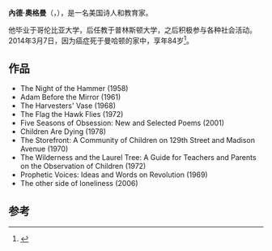 '''內德·奧格曼'''（{{lang-en|Edward Charles "Ned" O'Gorman}}，{{bd|1929年|9月26日|2014年|3月7日|catIdx=O'Gorman}}），是一名美国诗人和教育家。

他毕业于哥伦比亚大学，后任教于普林斯顿大学，之后积极参与各种社会活动。2014年3月7日，因为癌症死于曼哈顿的家中，享年84岁<ref>{{Cite web |url=http://www.nytimes.com/2014/03/08/nyregion/ned-ogorman-poet-who-founded-innovative-school-in-harlem-dies-at-84.html?ref=obituaries&_r=0 |title=存档副本 |accessdate=2014-03-09 |archive-date=2019-12-05 |archive-url=https://web.archive.org/web/20191205140543/https://www.nytimes.com/2014/03/08/nyregion/ned-ogorman-poet-who-founded-innovative-school-in-harlem-dies-at-84.html?ref=obituaries&_r=0 |dead-url=no }}</ref>。

== 作品 ==
* The Night of the Hammer (1958)
* Adam Before the Mirror (1961)
* The Harvesters' Vase (1968)
* The Flag the Hawk Flies (1972)
* Five Seasons of Obsession: New and Selected Poems (2001)
* Children Are Dying (1978)
* The Storefront: A Community of Children on 129th Street and Madison Avenue (1970)
* The Wilderness and the Laurel Tree: A Guide for Teachers and Parents on the Observation of Children (1972)
* Prophetic Voices: Ideas and Words on Revolution (1969)
* The other side of loneliness (2006)

==参考==
<references />

{{Authority control}}

{{DEFAULTSORT:Ogorman, Ned}}